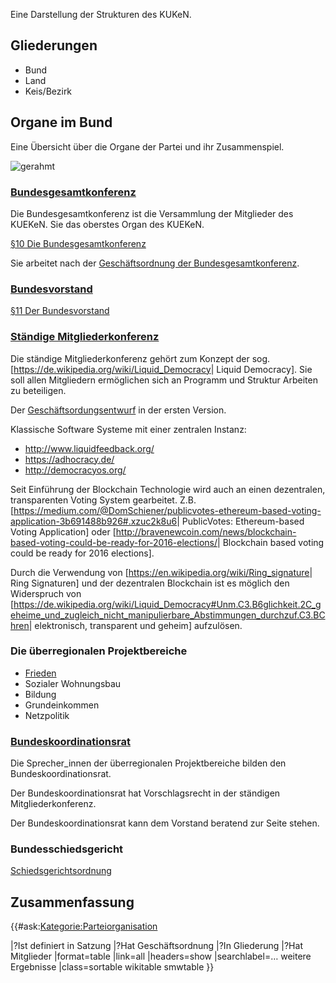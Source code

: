 Eine Darstellung der Strukturen des KUKeN.

== Gliederungen ==

* Bund
* Land
* Keis/Bezirk

== Organe im Bund ==

Eine Übersicht über die Organe der Partei und ihr Zusammenspiel.

[[Datei:Organigram-KUEKeN-Bund.png|gerahmt]]
<br clear=all>





=== [[Bundesgesamtkonferenz]] ===


Die Bundesgesamtkonferenz ist die Versammlung der Mitglieder des KUEKeN. Sie das oberstes Organ des KUEKeN.

[[Satzung#.C2.A7_10_Die_Bundesgesamtkonferenz| §10 Die Bundesgesamtkonferenz]]

Sie arbeitet nach der [[Go_Bundesgesamtkonferenz| Geschäftsordnung der Bundesgesamtkonferenz]].

=== [[Bundesvorstand]] ===

[[Satzung#.C2.A7_11_Der_Bundesvorstand| §11 Der Bundesvorstand]]

=== [[Ständige_Mitgliederkonferenz| Ständige Mitgliederkonferenz]] ===

Die ständige Mitgliederkonferenz gehört zum Konzept der sog. [https://de.wikipedia.org/wiki/Liquid_Democracy| Liquid Democracy]. Sie soll allen Mitgliedern ermöglichen sich an Programm und Struktur Arbeiten zu beteiligen.

Der [[go_smk| Geschäftsordungsentwurf]] in der ersten Version.

Klassische Software Systeme mit einer zentralen Instanz:
* http://www.liquidfeedback.org/
* https://adhocracy.de/
* http://democracyos.org/

Seit Einführung der Blockchain Technologie wird auch an einen dezentralen, transparenten Voting System gearbeitet.
Z.B. [https://medium.com/@DomSchiener/publicvotes-ethereum-based-voting-application-3b691488b926#.xzuc2k8u6| PublicVotes: Ethereum-based Voting Application] oder [http://bravenewcoin.com/news/blockchain-based-voting-could-be-ready-for-2016-elections/| Blockchain based voting could be ready for 2016 elections].

Durch die Verwendung von [https://en.wikipedia.org/wiki/Ring_signature| Ring Signaturen] und der dezentralen Blockchain ist es möglich den Widerspruch von [https://de.wikipedia.org/wiki/Liquid_Democracy#Unm.C3.B6glichkeit.2C_geheime_und_zugleich_nicht_manipulierbare_Abstimmungen_durchzuf.C3.BChren| elektronisch, transparent und geheim] aufzulösen.

=== Die überregionalen Projektbereiche ===

* [[Frieden]]
* Sozialer Wohnungsbau
* Bildung
* Grundeinkommen
* Netzpolitik

=== [[Bundeskoordinationsrat]] ===

Die Sprecher_innen der überregionalen Projektbereiche bilden den Bundeskoordinationsrat.

Der Bundeskoordinationsrat hat Vorschlagsrecht in der ständigen Mitgliederkonferenz.

Der Bundeskoordinationsrat kann dem Vorstand beratend zur Seite stehen.

=== Bundesschiedsgericht ===

[[Schiedsgerichtsordnung_Bund| Schiedsgerichtsordnung]]

== Zusammenfassung ==



{{#ask:[[Kategorie:Parteiorganisation]]

|?Ist definiert in Satzung
|?Hat Geschäftsordnung
|?In Gliederung
|?Hat Mitglieder
|format=table
|link=all
|headers=show
|searchlabel=… weitere Ergebnisse
|class=sortable wikitable smwtable
}}